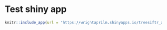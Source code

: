 # Test shiny app

```r
knitr::include_app(url = "https://wrightaprilm.shinyapps.io/treesiftr_app/")
```


